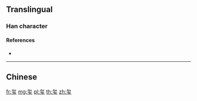 {{character info/new}}
{{also|璽}}
==Translingual==

===Han character===
{{Han char|rn=96|rad=玉|as=05|sn=10|four=|canj=NFMGI|ids=⿱尔玉}}

====References====
* {{Han ref|kx=0729.040|dkj=20935|hdz=21109.090|uh=73BA|ud=29626}}

----

==Chinese==
{{zh-see|璽}}

[[fr:玺]]
[[mg:玺]]
[[pl:玺]]
[[th:玺]]
[[zh:玺]]